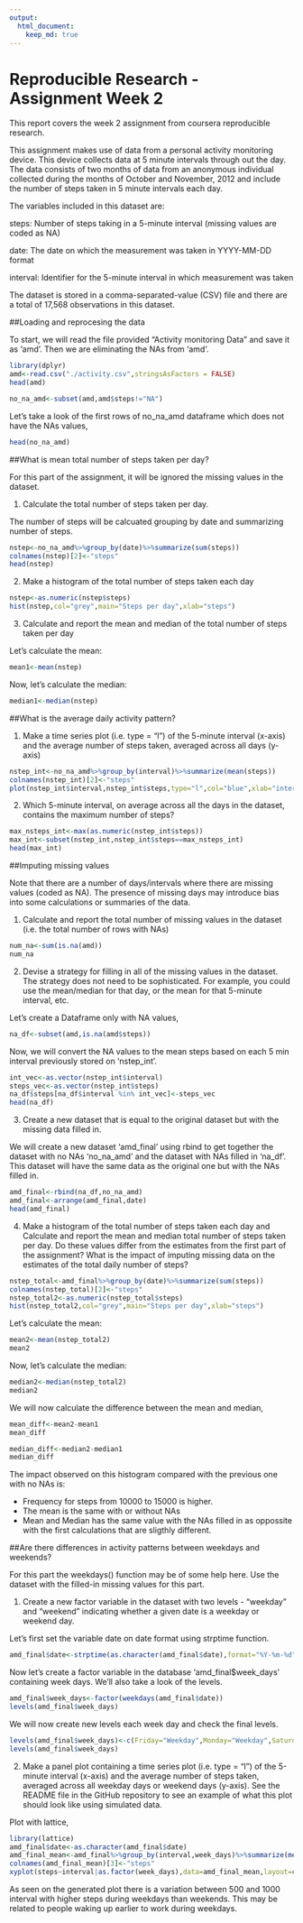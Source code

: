 ```yaml
---
output: 
  html_document:
    keep_md: true
---
```


Reproducible Research - Assignment Week 2
========================================================
This report covers the week 2 assignment from coursera reproducible research.

This assignment makes use of data from a personal activity monitoring device. This device collects data at 5 minute intervals through out the day. The data consists of two months of data from an anonymous individual collected during the months of October and November, 2012 and include the number of steps taken in 5 minute intervals each day.

The variables included in this dataset are:

steps: Number of steps taking in a 5-minute interval (missing values are coded as NA)

date: The date on which the measurement was taken in YYYY-MM-DD format

interval: Identifier for the 5-minute interval in which measurement was taken

The dataset is stored in a comma-separated-value (CSV) file and there are a total of 17,568 observations in this dataset.


##Loading and reprocesing the data

To start, we will read the file provided "Activity monitoring Data" and save it as 'amd'. Then we are eliminating the NAs from 'amd'.

```r
library(dplyr)
amd<-read.csv("./activity.csv",stringsAsFactors = FALSE)
head(amd)
```

```r
no_na_amd<-subset(amd,amd$steps!="NA")
```

Let's take a look of the first rows of no_na_amd dataframe which does not have the NAs values,

```r
head(no_na_amd)
```

##What is mean total number of steps taken per day?

For this part of the assignment, it will be ignored the missing values in the dataset.

1. Calculate the total number of steps taken per day.

The number of steps will be calcuated grouping by date and summarizing number of steps.

```R
nstep<-no_na_amd%>%group_by(date)%>%summarize(sum(steps))
colnames(nstep)[2]<-"steps"
head(nstep)
```

2. Make a histogram of the total number of steps taken each day

```r
nstep<-as.numeric(nstep$steps)
hist(nstep,col="grey",main="Steps per day",xlab="steps")
```

3. Calculate and report the mean and median of the total number of steps taken per day

Let's calculate the mean:

```r
mean1<-mean(nstep)
```

Now, let's calculate the median:

```r
median1<-median(nstep)
```

##What is the average daily activity pattern?

1. Make a time series plot (i.e. type = "l") of the 5-minute interval (x-axis) and the average number of steps taken, averaged across all days (y-axis)

```r
nstep_int<-no_na_amd%>%group_by(interval)%>%summarize(mean(steps))
colnames(nstep_int)[2]<-"steps"
plot(nstep_int$interval,nstep_int$steps,type="l",col="blue",xlab="interval",ylab="Avg steps", main="Time Series - Interval vs Avg Steps")
```

2. Which 5-minute interval, on average across all the days in the dataset, contains the maximum number of steps?

```r
max_nsteps_int<-max(as.numeric(nstep_int$steps))
max_int<-subset(nstep_int,nstep_int$steps==max_nsteps_int)
head(max_int)
```

##Imputing missing values

Note that there are a number of days/intervals where there are missing values (coded as NA). The presence of missing days may introduce bias into some calculations or summaries of the data.

1. Calculate and report the total number of missing values in the dataset (i.e. the total number of rows with NAs)

```r
num_na<-sum(is.na(amd))
num_na
```


2. Devise a strategy for filling in all of the missing values in the dataset. The strategy does not need to be sophisticated. For example, you could use the mean/median for that day, or the mean for that 5-minute interval, etc.

Let's create a Dataframe only with NA values,

```r
na_df<-subset(amd,is.na(amd$steps))
```

Now, we will convert the NA values to the mean steps based on each 5 min interval previously stored on 'nstep_int'.

```r
int_vec<-as.vector(nstep_int$interval)
steps_vec<-as.vector(nstep_int$steps)
na_df$steps[na_df$interval %in% int_vec]<-steps_vec
head(na_df)
```

3. Create a new dataset that is equal to the original dataset but with the missing data filled in.

We will create a new dataset 'amd_final' using rbind to get together the dataset with no NAs 'no_na_amd' and the dataset with NAs filled in 'na_df'. This dataset will have the same data as the original one but with the NAs filled in.

```r
amd_final<-rbind(na_df,no_na_amd)
amd_final<-arrange(amd_final,date)
head(amd_final)
```

4. Make a histogram of the total number of steps taken each day and Calculate and report the mean and median total number of steps taken per day. Do these values differ from the estimates from the first part of the assignment? What is the impact of imputing missing data on the estimates of the total daily number of steps?

```r
nstep_total<-amd_final%>%group_by(date)%>%summarize(sum(steps))
colnames(nstep_total)[2]<-"steps"
nstep_total2<-as.numeric(nstep_total$steps)
hist(nstep_total2,col="grey",main="Steps per day",xlab="steps")
```

Let's calculate the mean:

```r
mean2<-mean(nstep_total2)
mean2
```

Now, let's calculate the median:

```r
median2<-median(nstep_total2)
median2
```

We will now calculate the difference between the mean and median,

```r
mean_diff<-mean2-mean1
mean_diff
```

```r
median_diff<-median2-median1
median_diff
```

The impact observed on this histogram compared with the previous one with no NAs is:

* Frequency for steps from 10000 to 15000 is higher. 
* The mean is the same with or without NAs
* Mean and Median has the same value with the NAs filled in as oppossite with the first calculations that are sligthly different.


##Are there differences in activity patterns between weekdays and weekends?

For this part the weekdays() function may be of some help here. Use the dataset with the filled-in missing values for this part.

1. Create a new factor variable in the dataset with two levels - "weekday" and "weekend" indicating whether a given date is a weekday or weekend day.


Let's first set the variable date on date format using strptime function.

```r
amd_final$date<-strptime(as.character(amd_final$date),format="%Y-%m-%d",tz="")
```

Now let's create a factor variable in the database 'amd_final$week_days' containing week days. We'll also take a look of the levels.

```r
amd_final$week_days<-factor(weekdays(amd_final$date))
levels(amd_final$week_days)
```

We will now create new levels each week day and check the final levels.

```r
levels(amd_final$week_days)<-c(Friday="Weekday",Monday="Weekday",Saturday="Weekend",Sunday="Weekend",Thursday="Weekday",Tuesday="Weekday",Wednesday="Weekday") 
levels(amd_final$week_days)
```

2. Make a panel plot containing a time series plot (i.e. type = "l") of the 5-minute interval (x-axis) and the average number of steps taken, averaged across all weekday days or weekend days (y-axis). See the README file in the GitHub repository to see an example of what this plot should look like using simulated data.


Plot with lattice,
```r
library(lattice)
amd_final$date<-as.character(amd_final$date)
amd_final_mean<-amd_final%>%group_by(interval,week_days)%>%summarize(mean(steps))
colnames(amd_final_mean)[3]<-"steps"
xyplot(steps~interval|as.factor(week_days),data=amd_final_mean,layout=c(1,2),type="l",ylab="Number of  steps")
```

As seen on the generated plot there is a variation between 500 and 1000 interval with higher steps during weekdays than weekends. This may be related to people waking up earlier to work during weekdays. 









